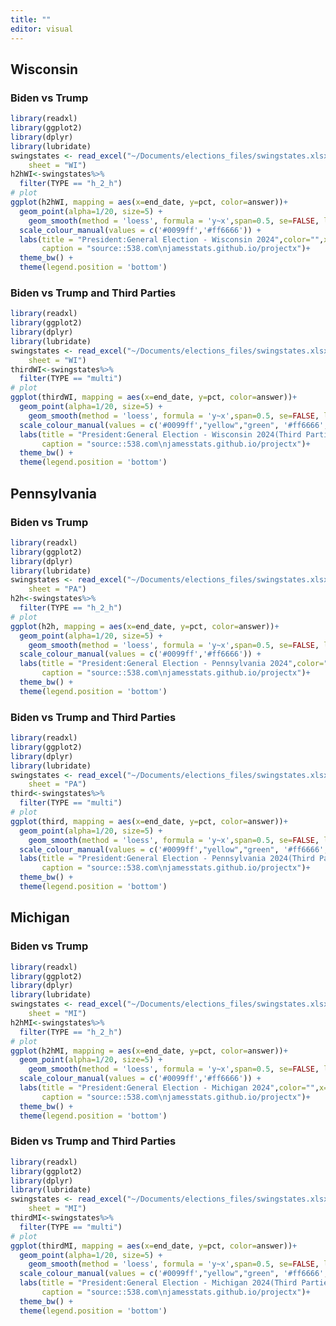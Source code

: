 ```yaml
---
title: ""
editor: visual
---
```


## Wisconsin

### Biden vs Trump

```r

library(readxl)
library(ggplot2)
library(dplyr)
library(lubridate) 
swingstates <- read_excel("~/Documents/elections_files/swingstates.xlsx", 
    sheet = "WI")
h2hWI<-swingstates%>%
  filter(TYPE == "h_2_h") 
# plot 
ggplot(h2hWI, mapping = aes(x=end_date, y=pct, color=answer))+
  geom_point(alpha=1/20, size=5) +
    geom_smooth(method = 'loess', formula = 'y~x',span=0.5, se=FALSE, lwd=1)+
  scale_colour_manual(values = c('#0099ff','#ff6666')) +
  labs(title = "President:General Election - Wisconsin 2024",color="",x="",y="",
       caption = "source::538.com\njamesstats.github.io/projectx")+
  theme_bw() +
  theme(legend.position = 'bottom')  
```

### Biden vs Trump and Third Parties

```r

library(readxl)
library(ggplot2)
library(dplyr)
library(lubridate) 
swingstates <- read_excel("~/Documents/elections_files/swingstates.xlsx", 
    sheet = "WI")
thirdWI<-swingstates%>%
  filter(TYPE == "multi") 
# plot 
ggplot(thirdWI, mapping = aes(x=end_date, y=pct, color=answer))+
  geom_point(alpha=1/20, size=5) +
    geom_smooth(method = 'loess', formula = 'y~x',span=0.5, se=FALSE, lwd=1)+
  scale_colour_manual(values = c('#0099ff',"yellow","green", '#ff6666',"purple")) +
  labs(title = "President:General Election - Wisconsin 2024(Third Parties)",color="",x="",y="",
       caption = "source::538.com\njamesstats.github.io/projectx")+
  theme_bw() +
  theme(legend.position = 'bottom')  
```

## Pennsylvania

### Biden vs Trump

```r

library(readxl)
library(ggplot2)
library(dplyr)
library(lubridate) 
swingstates <- read_excel("~/Documents/elections_files/swingstates.xlsx", 
    sheet = "PA")
h2h<-swingstates%>%
  filter(TYPE == "h_2_h") 
# plot 
ggplot(h2h, mapping = aes(x=end_date, y=pct, color=answer))+
  geom_point(alpha=1/20, size=5) +
    geom_smooth(method = 'loess', formula = 'y~x',span=0.5, se=FALSE, lwd=1)+
  scale_colour_manual(values = c('#0099ff','#ff6666')) +
  labs(title = "President:General Election - Pennsylvania 2024",color="",x="",y="",
       caption = "source::538.com\njamesstats.github.io/projectx")+
  theme_bw() +
  theme(legend.position = 'bottom')  
```

### Biden vs Trump and Third Parties

```r

library(readxl)
library(ggplot2)
library(dplyr)
library(lubridate) 
swingstates <- read_excel("~/Documents/elections_files/swingstates.xlsx", 
    sheet = "PA")
third<-swingstates%>%
  filter(TYPE == "multi") 
# plot 
ggplot(third, mapping = aes(x=end_date, y=pct, color=answer))+
  geom_point(alpha=1/20, size=5) +
    geom_smooth(method = 'loess', formula = 'y~x',span=0.5, se=FALSE, lwd=1)+
  scale_colour_manual(values = c('#0099ff',"yellow","green", '#ff6666',"purple")) +
  labs(title = "President:General Election - Pennsylvania 2024(Third Parties)",color="",x="",y="",
       caption = "source::538.com\njamesstats.github.io/projectx")+
  theme_bw() +
  theme(legend.position = 'bottom')  
```

## Michigan

### Biden vs Trump

```r

library(readxl)
library(ggplot2)
library(dplyr)
library(lubridate) 
swingstates <- read_excel("~/Documents/elections_files/swingstates.xlsx", 
    sheet = "MI")
h2hMI<-swingstates%>%
  filter(TYPE == "h_2_h") 
# plot 
ggplot(h2hMI, mapping = aes(x=end_date, y=pct, color=answer))+
  geom_point(alpha=1/20, size=5) +
    geom_smooth(method = 'loess', formula = 'y~x',span=0.5, se=FALSE, lwd=1)+
  scale_colour_manual(values = c('#0099ff','#ff6666')) +
  labs(title = "President:General Election - Michigan 2024",color="",x="",y="",
       caption = "source::538.com\njamesstats.github.io/projectx")+
  theme_bw() +
  theme(legend.position = 'bottom')  
```

### Biden vs Trump and Third Parties

```r

library(readxl)
library(ggplot2)
library(dplyr)
library(lubridate) 
swingstates <- read_excel("~/Documents/elections_files/swingstates.xlsx", 
    sheet = "MI")
thirdMI<-swingstates%>%
  filter(TYPE == "multi") 
# plot 
ggplot(thirdMI, mapping = aes(x=end_date, y=pct, color=answer))+
  geom_point(alpha=1/20, size=5) +
    geom_smooth(method = 'loess', formula = 'y~x',span=0.5, se=FALSE, lwd=1)+
  scale_colour_manual(values = c('#0099ff',"yellow","green", '#ff6666',"purple")) +
  labs(title = "President:General Election - Michigan 2024(Third Parties)",color="",x="",y="",
       caption = "source::538.com\njamesstats.github.io/projectx")+
  theme_bw() +
  theme(legend.position = 'bottom') 
```
